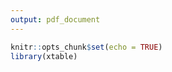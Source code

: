 ```yaml
---
output: pdf_document
---
```

```r
knitr::opts_chunk$set(echo = TRUE)
library(xtable)
```


